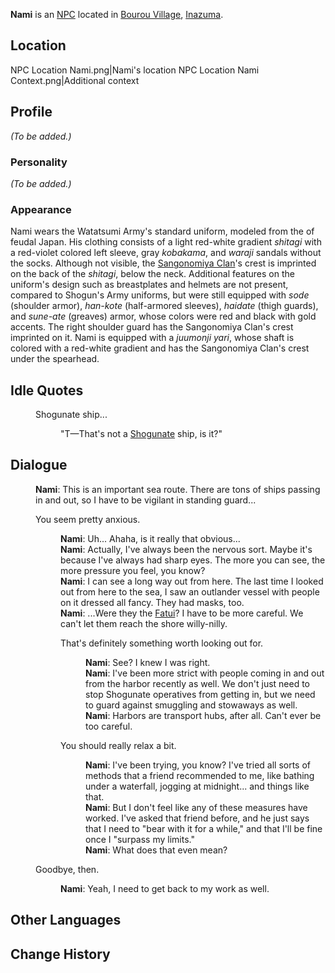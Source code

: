 {{Meta
<!-- REMOVE THIS TEMPLATE AFTER ADDING MISSING INFO -->
|missing_NPC_profile  = yes
}}
{{Character Infobox
|type             = NPC
|image            = NPC Nami.png
|region           = Inazuma
|affiliation      = Watatsumi Army
|title            = Sangonomiya Samurai
}}
'''Nami''' is an [[NPC]] located in [[Bourou Village]], [[Inazuma]].

==Location==
<gallery>
NPC Location Nami.png|Nami's location
NPC Location Nami Context.png|Additional context
</gallery>

==Profile==
<!-- detailed story/lore information goes here -->
''(To be added.)''

===Personality===
''(To be added.)''

===Appearance===
Nami wears the Watatsumi Army's standard uniform, modeled from the {{Lang|''ashigaru''|ja=足軽}} of feudal Japan. His clothing consists of a light red-white gradient ''shitagi'' with a red-violet colored left sleeve, gray ''kobakama'', and ''waraji'' sandals without the socks. Although not visible, the [[Sangonomiya Clan]]'s crest is imprinted on the back of the ''shitagi'', below the neck. Additional features on the uniform's design such as breastplates and helmets are not present, compared to Shogun's Army uniforms, but were still equipped with ''sode'' (shoulder armor), ''han-kote'' (half-armored sleeves), ''haidate'' (thigh guards), and ''sune-ate'' (greaves) armor, whose colors were red and black with gold accents. The right shoulder guard has the Sangonomiya Clan's crest imprinted on it. Nami is equipped with a ''juumonji yari'', whose shaft is colored with a red-white gradient and has the Sangonomiya Clan's crest under the spearhead.

==Idle Quotes==
{{Dialogue start}}
: {{DIcon|Idle}} Shogunate ship...
:: {{A|VO Nami 01.ogg}} "T&mdash;That's not a [[Shogunate]] ship, is it?"
{{Dialogue end}}

==Dialogue==
{{Dialogue start}}
:'''Nami''': This is an important sea route. There are tons of ships passing in and out, so I have to be vigilant in standing guard...
:{{DIcon}} You seem pretty anxious.
::'''Nami''': Uh... Ahaha, is it really that obvious...
::'''Nami''': Actually, I've always been the nervous sort. Maybe it's because I've always had sharp eyes. The more you can see, the more pressure you feel, you know?
::'''Nami''': I can see a long way out from here. The last time I looked out from here to the sea, I saw an outlander vessel with people on it dressed all fancy. They had masks, too.
::'''Nami''': ...Were they the [[Fatui]]? I have to be more careful. We can't let them reach the shore willy-nilly.
::{{DIcon}} That's definitely something worth looking out for.
:::'''Nami''': See? I knew I was right.
:::'''Nami''': I've been more strict with people coming in and out from the harbor recently as well. We don't just need to stop Shogunate operatives from getting in, but we need to guard against smuggling and stowaways as well.
:::'''Nami''': Harbors are transport hubs, after all. Can't ever be too careful.
::{{DIcon}} You should really relax a bit.
:::'''Nami''': I've been trying, you know? I've tried all sorts of methods that a friend recommended to me, like bathing under a waterfall, jogging at midnight... and things like that.
:::'''Nami''': But I don't feel like any of these measures have worked. I've asked that friend before, and he just says that I need to "bear with it for a while," and that I'll be fine once I "surpass my limits."
:::'''Nami''': What does that even mean?
:{{DIcon}} Goodbye, then.
::'''Nami''': Yeah, I need to get back to my work as well.
{{Dialogue end}}

==Other Languages==
{{Other Languages
|default_hidden = 1
|en      = Nami
|zhs     = 阿波
|zhs_rm  = Ā Bō
|zht     = 阿波
|zht_rm  = Ā Bō
|ja      = 波
|ja_rm   = Nami
|ko      = 나미
|ko_rm   = Nami
|es      = Nami
|fr      = Nami
|ru      = Нами
|th      = Nami
|vi      = Nami
|de      = Nami
|id      = Nami
|pt      = Nami
|tr      = Nami
|it      = Nami
}}

==Change History==
{{Change History|2.1}}